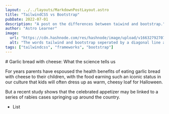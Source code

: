 ```yaml
---
layout: ../../layouts/MarkdownPostLayout.astro
title: "TailwindCSS vs Bootstrap"
pubDate: 2022-07-01
description: "A post on the differences between taiwind and bootstrap."
author: "Astro Learner"
image:
  url: "https://cdn.hashnode.com/res/hashnode/image/upload/v1663279270774/-G0Qo5K2c.png?w=1600&h=840&fit=crop&crop=entropy&auto=compress,format&format=webp"
  alt: "The words tailwind and bootstrap seperated by a diagonal line and each surrounded by their respective logos."
tags: ["tailwindcss", "frameworks", "bootstrap"]
---
```


<article class="prose lg:prose-xl">
  # Garlic bread with cheese: What the science tells us
  <p>
    For years parents have espoused the health benefits of eating garlic bread with cheese to their
    children, with the food earning such an iconic status in our culture that kids will often dress
    up as warm, cheesy loaf for Halloween.
  </p>
  <p>
    But a recent study shows that the celebrated appetizer may be linked to a series of rabies cases
    springing up around the country.
  </p>

  <ul>
    <li>List</li>
  </ul>
</article>
